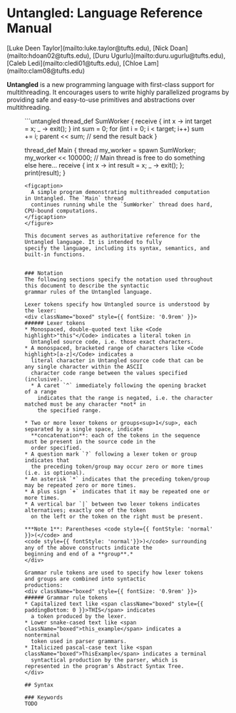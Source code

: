 

# Untangled: Language Reference Manual

<div style={{ marginTop: '-1rem', marginBottom: '3rem' }}>
  [Luke Deen Taylor](mailto:luke.taylor@tufts.edu),
  [Nick Doan](mailto:hdoan02@tufts.edu),
  [Duru Ugurlu](mailto:duru.ugurlu@tufts.edu),
  [Caleb Ledi](mailto:cledi01@tufts.edu),
  [Chloe Lam](mailto:clam08@tufts.edu)
</div>

**Untangled** is a new programming language with first-class support for multithreading. It
encourages users to write highly parallelized programs by providing safe and easy-to-use primitives
and abstractions over multithreading.

<figure>
  ```untangled
  thread_def SumWorker {
    receive { int x -> int target = x; _ -> exit(); }
    int sum = 0;
    for (int i = 0; i < target; i++) sum += i;
    parent << sum; // send the result back
  }

  thread_def Main {
    thread my_worker = spawn SumWorker;
    my_worker << 100000;
    // Main thread is free to do something else here...
    receive { int x -> int result = x; _ -> exit(); };
    print(result);
  }
  ```
  <figcaption>
    A simple program demonstrating multithreaded computation in Untangled. The `Main` thread
    continues running while the `SumWorker` thread does hard, CPU-bound computations.
  </figcaption>
</figure>

This document serves as authoritative reference for the Untangled language. It is intended to fully
specify the language, including its syntax, semantics, and built-in functions.


### Notation
The following sections specify the notation used throughout this document to describe the syntactic
grammar rules of the Untangled language.

Lexer tokens specify how Untangled source is understood by the lexer:
<div className="boxed" style={{ fontSize: '0.9rem' }}>
###### Lexer tokens
  * Monospaced, double-quoted text like <Code highlight>"this"</Code> indicates a literal token in
    Untangled source code, i.e. those exact characters.
  * A monospaced, bracketed range of characters like <Code highlight>[a-z]</Code> indicates a
    literal character in Untangled source code that can be any single character within the ASCII
    character code range between the values specified (inclusive).
    * A caret `^` immediately following the opening bracket of a range
      indicates that the range is negated, i.e. the character matched must be any character *not* in
      the specified range.

  * Two or more lexer tokens or groups<sup>1</sup>, each separated by a single space, indicate
    **concatenation**: each of the tokens in the sequence must be present in the source code in the
    order specified.
  * A question mark `?` following a lexer token or group indicates that
    the preceding token/group may occur zero or more times (i.e. is optional).
  * An asterisk `*` indicates that the preceding token/group may be repeated zero or more times.
  * A plus sign `+` indicates that it may be repeated one or more times.
  * A vertical bar `|` between two lexer tokens indicates alternatives; exactly one of the token
    on the left or the token on the right must be present.

***Note 1**: Parentheses <code style={{ fontStyle: 'normal' }}>(</code> and
<code style={{ fontStyle: 'normal'}}>)</code> surrounding any of the above constructs indicate the
beginning and end of a **group**.*
</div>

Grammar rule tokens are used to specify how lexer tokens and groups are combined into syntactic
productions:
<div className="boxed" style={{ fontSize: '0.9rem' }}>
###### Grammar rule tokens
  * Capitalized text like <span className="boxed" style={{ paddingBottom: 0 }}>THIS</span> indicates
    a token produced by the lexer.
  * Lower snake-cased text like <span className="boxed">this_example</span> indicates a nonterminal
    token used in parser grammars.
  * Italicized pascal-case text like <span className="boxed">ThisExample</span> indicates a terminal
    syntactical production by the parser, which is represented in the program's Abstract Syntax Tree.
</div>

## Syntax

### Keywords
TODO
